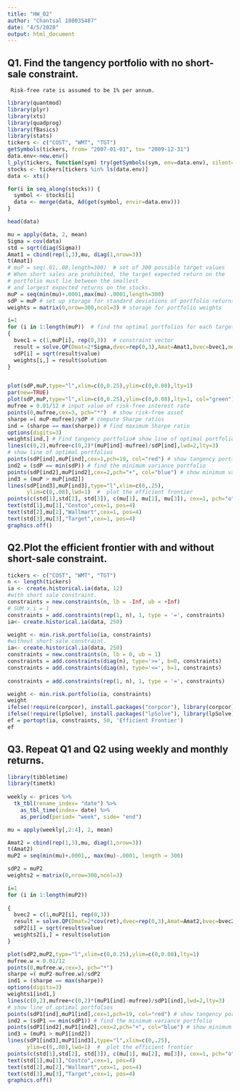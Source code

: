 ```yaml
---
title: "HW_02"
author: "Chantsal 108035487"
date: "4/5/2020"
output: html_document
---
```


## Q1. Find the tangency portfolio with no short-sale constraint.
     Risk-free rate is assumed to be 1% per annum.

```r
library(quantmod)
library(plyr)
library(xts)
library(quadprog)
library(fBasics)
library(stats)
tickers <- c("COST", "WMT", "TGT")
getSymbols(tickers, from= "2007-01-01", to= "2009-12-31")
data.env<-new.env()
l_ply(tickers, function(sym) try(getSymbols(sym, env=data.env), silent=T))
stocks <- tickers[tickers %in% ls(data.env)]
data <- xts()

for(i in seq_along(stocks)) {
  symbol <- stocks[i]
  data <- merge(data, Ad(get(symbol, envir=data.env)))
}

head(data)

mu = apply(data, 2, mean)
Sigma = cov(data)
std = sqrt(diag(Sigma))
Amat1 = cbind(rep(1,3),mu, diag(1,nrow=3))  
t(Amat1)
# muP = seq(.01,.08,length=300)  # set of 300 possible target values 
# When short sales are prohibited, the target expected return on the 
# portfolio must lie between the smallest 
# and largest expected returns on the stocks. 
muP = seq(min(mu)+.0001,max(mu)-.0001,length=300)
sdP = muP # set up storage for standard deviations of portfolio returns
weights = matrix(0,nrow=300,ncol=3) # storage for portfolio weights

i=1
for (i in 1:length(muP))  # find the optimal portfolios for each target expected return
{
  bvec1 = c(1,muP[i], rep(0,3))  # constraint vector
  result = solve.QP(Dmat=2*Sigma,dvec=rep(0,3),Amat=Amat1,bvec=bvec1,meq=2)
  sdP[i] = sqrt(result$value)
  weights[i,] = result$solution
}


plot(sdP,muP,type="l",xlim=c(0,0.25),ylim=c(0,0.08),lty=1)
par(new=TRUE)
plot(sdP,muP,type="l",xlim=c(0,0.25),ylim=c(0,0.08),lty=1, col="green")
mufree = 0.01/12 # input value of risk-free interest rate
points(0,mufree,cex=3, pch="*")  # show risk-free asset
sharpe =( muP-mufree)/sdP # compute Sharpe ratios
ind = (sharpe == max(sharpe)) # Find maximum Sharpe ratio
options(digits=3)
weights[ind,] # Find tangency portfolio# show line of optimal portfolios
lines(c(0,2),mufree+c(0,2)*(muP[ind]-mufree)/sdP[ind],lwd=2,lty=3)
# show line of optimal portfolios
points(sdP[ind],muP[ind],cex=1,pch=19, col="red") # show tangency portfolio
ind2 = (sdP == min(sdP)) # find the minimum variance portfolio
points(sdP[ind2],muP[ind2],cex=2,pch="+", col="blue") # show minimum variance portfolio
ind3 = (muP > muP[ind2])
lines(sdP[ind3],muP[ind3],type="l",xlim=c(0,.25),
      ylim=c(0,.08),lwd=1)  #  plot the efficient frontier
points(c(std[1],std[2], std[3]), c(mu[1], mu[2], mu[3]), cex=1, pch="o", col="red") 
text(std[1],mu[1],"Costco",cex=1, pos=4)
text(std[2],mu[2],"Wallmart",cex=1, pos=4)
text(std[3],mu[3],"Target",cex=1, pos=4)
graphics.off()

```



## Q2.Plot the efficient frontier with and without short-sale constraint.
```r

tickers <- c("COST", "WMT", "TGT")
n <- length(tickers)
ia <- create.historical.ia(data, 12)
#with short sale constraint.
constraints = new.constraints(n, lb = -Inf, ub = +Inf)
# SUM x.i = 1
constraints = add.constraints(rep(1, n), 1, type = '=', constraints)        
ia<- create.historical.ia(data, 250)

weight <- min.risk.portfolio(ia, constraints)
#without short sale constraint.
ia<- create.historical.ia(data, 250)
constraints = new.constraints(n, lb = 0, ub = 1)
constraints = add.constraints(diag(n), type='>=', b=0, constraints)
constraints = add.constraints(diag(n), type='<=', b=1, constraints)
    
constraints = add.constraints(rep(1, n), 1, type = '=', constraints)  

weight <- min.risk.portfolio(ia, constraints)
weight
ifelse(!require(corpcor), install.packages("corpcor"), library(corpcor))
ifelse(!require(lpSolve), install.packages("lpSolve"), library(lpSolve))
ef = portopt(ia, constraints, 50, 'Efficient Frontier') 
ef

```

## Q3. Repeat Q1 and Q2 using weekly and monthly returns.
```r
library(tibbletime)
library(timetk)
 
weekly <- prices %>% 
  tk_tbl(rename_index= "date") %>%
    as_tbl_time(index= date) %>%
    as_period(period= "week", side= "end")

mu = apply(weekly[,2:4], 2, mean)

Amat2 = cbind(rep(1,3),mu, diag(1,nrow=3))  
t(Amat2)
muP2 = seq(min(mu)+.0001,, max(mu)-.0001, length = 300)

sdP2 = muP2
weights2 = matrix(0,nrow=300,ncol=3) 

i=1
for (i in 1:length(muP2))  
    
{
  bvec2 = c(1,muP2[i], rep(0,3)) 
  result = solve.QP(Dmat=2*cov(ret),dvec=rep(0,3),Amat=Amat2,bvec=bvec2,meq=2)
  sdP2[i] = sqrt(result$value)
  weights2[i,] = result$solution
}

plot(sdP2,muP2,type="l",xlim=c(0,0.25),ylim=c(0,0.08),lty=1)
mufree.w = 0.01/12 
points(0,mufree.w,cex=3, pch="*")  
sharpe =( muP2-mufree.w)/sdP2
ind1 = (sharpe == max(sharpe)) 
options(digits=3)
weights1[ind1,] 
lines(c(0,2),mufree+c(0,2)*(muP1[ind]-mufree)/sdP1[ind],lwd=2,lty=3)
# show line of optimal portfolios
points(sdP1[ind],muP1[ind],cex=1,pch=19, col="red") # show tangency portfolio
ind2 = (sdP1 == min(sdP1)) # find the minimum variance portfolio
points(sdP1[ind2],muP1[ind2],cex=2,pch="+", col="blue") # show minimum variance portfolio
ind3 = (muP1 > muP1[ind2])
lines(sdP1[ind3],muP1[ind3],type="l",xlim=c(0,.25),
      ylim=c(0,.08),lwd=1)  #  plot the efficient frontier
points(c(std[1],std[2], std[3]), c(mu[1], mu[2], mu[3]), cex=1, pch="o", col="red") 
text(std[1],mu[1],"Costco",cex=1, pos=4)
text(std[2],mu[2],"Wallmart",cex=1, pos=4)
text(std[3],mu[3],"Target",cex=1, pos=4)
graphics.off()

```


```r


```


```r


```